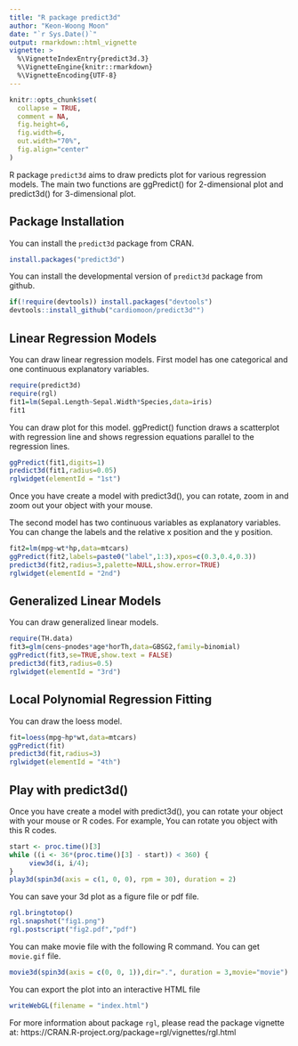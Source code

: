 ```yaml
---
title: "R package predict3d"
author: "Keon-Woong Moon"
date: "`r Sys.Date()`"
output: rmarkdown::html_vignette
vignette: >
  %\VignetteIndexEntry{predict3d.3}
  %\VignetteEngine{knitr::rmarkdown}
  %\VignetteEncoding{UTF-8}
---
```


```r
knitr::opts_chunk$set(
  collapse = TRUE,
  comment = NA,
  fig.height=6,
  fig.width=6,
  out.width="70%",
  fig.align="center"
)
```

R package `predict3d` aims to draw predicts plot for various regression models. The main two functions are ggPredict() for 2-dimensional plot and predict3d() for 3-dimensional plot.

## Package Installation

You can install the `predict3d` package from CRAN.

```r
install.packages("predict3d")
```


You can install the developmental version of `predict3d` package from github.

```r
if(!require(devtools)) install.packages("devtools")
devtools::install_github("cardiomoon/predict3d"")
```

## Linear Regression Models

You can draw linear regression models. First model has one categorical and one continuous explanatory variables.

```r
require(predict3d)
require(rgl)
fit1=lm(Sepal.Length~Sepal.Width*Species,data=iris)
fit1
```

You can draw plot for this model. ggPredict() function draws a scatterplot with regression line and shows regression equations parallel to the regression lines.

```r
ggPredict(fit1,digits=1)
predict3d(fit1,radius=0.05)
rglwidget(elementId = "1st")
```

Once you have create a model with predict3d(), you can rotate, zoom in and zoom out your object with your mouse.

The second model has two continuous variables as explanatory variables. You can change the labels and the relative x position and the y position.

```r
fit2=lm(mpg~wt*hp,data=mtcars)
ggPredict(fit2,labels=paste0("label",1:3),xpos=c(0.3,0.4,0.3))
predict3d(fit2,radius=3,palette=NULL,show.error=TRUE)
rglwidget(elementId = "2nd")

```

## Generalized Linear Models

You can draw generalized linear models.

```r
require(TH.data)
fit3=glm(cens~pnodes*age*horTh,data=GBSG2,family=binomial)
ggPredict(fit3,se=TRUE,show.text = FALSE)
predict3d(fit3,radius=0.5)
rglwidget(elementId = "3rd")
```

## Local Polynomial Regression Fitting

You can draw the loess model.

```r
fit=loess(mpg~hp*wt,data=mtcars)
ggPredict(fit)
predict3d(fit,radius=3)
rglwidget(elementId = "4th")
```

## Play with predict3d()

Once you have create a model with predict3d(), you can rotate your object with your mouse or R codes. For example, You can rotate you object with this R codes.

```r
start <- proc.time()[3]
while ((i <- 36*(proc.time()[3] - start)) < 360) {
     view3d(i, i/4); 
}
play3d(spin3d(axis = c(1, 0, 0), rpm = 30), duration = 2)
```

You can save your 3d plot as a figure file or pdf file.

```r
rgl.bringtotop()
rgl.snapshot("fig1.png")               
rgl.postscript("fig2.pdf","pdf")
```

You can make movie file with the following R command. You can get `movie.gif` file.

```r
movie3d(spin3d(axis = c(0, 0, 1)),dir=".", duration = 3,movie="movie")
```

You can export the plot into an interactive HTML file

```r
writeWebGL(filename = "index.html")
```


For more information about package `rgl`, please read the package vignette at: https://CRAN.R-project.org/package=rgl/vignettes/rgl.html

